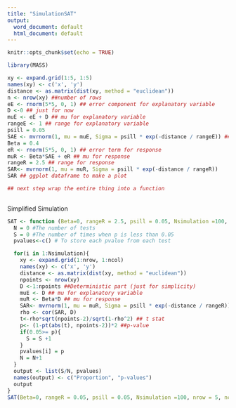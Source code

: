 ```yaml
---
title: "SimulationSAT"
output:
  word_document: default
  html_document: default
---
```


```r
knitr::opts_chunk$set(echo = TRUE)
```


```r
library(MASS)
```



```r
xy <- expand.grid(1:5, 1:5)
names(xy) <- c('x', 'y')
distance <- as.matrix(dist(xy, method = "euclidean"))
n <- nrow(xy) ##number of rows
eE <- rnorm(5*5, 0, 1) ## error component for explanatory variable
D <-0 ## just for now
muE <- eE + D ## mu for explanatory variable
rangeE <- 1 ## range for explanatory variable
psill = 0.05 
SAE <- mvrnorm(1, mu = muE, Sigma = psill * exp(-distance / rangeE)) ## SA term for explanatory variable
Beta = 0.4
eR <- rnorm(5*5, 0, 1) ## error term for response
muR <- Beta*SAE + eR ## mu for response 
rangeR = 2.5 ## range for response
SAR<- mvrnorm(1, mu = muR, Sigma = psill * exp(-distance / rangeR))
SAR ## ggplot dataframe to make a plot 

## next step wrap the entire thing into a function 
    
```



Simplified Simulation 
```r
SAT <- function (Beta=0, rangeR = 2.5, psill = 0.05, Nsimulation =100, nrow = 5, ncol = 5){
  N = 0 #The number of tests
  S = 0 #The number of times when p is less than 0.05
  pvalues<-c() # To store each pvalue from each test

  for(i in 1:Nsimulation){
    xy <- expand.grid(1:nrow, 1:ncol)
    names(xy) <- c('x', 'y')
    distance <- as.matrix(dist(xy, method = "euclidean"))
    npoints <- nrow(xy)
    D <-1:npoints ##Deterministic part (just for simplicity)
    muE <- D ## mu for explanatory variable
    muR <- Beta*D ## mu for response 
    SAR<- mvrnorm(1, mu = muR, Sigma = psill * exp(-distance / rangeR))
    rho <- cor(SAR, D)
    t<-rho*sqrt(npoints-2)/sqrt(1-rho^2) ## t stat
    p<- (1-pt(abs(t), npoints-2))*2 ##p-value
    if(0.05>= p){
      S = S +1 
    }
    pvalues[i] = p
    N = N+1 
  }
  output <- list(S/N, pvalues)
  names(output) <- c("Proportion", "p-values")
  output
}
SAT(Beta=0, rangeR = 0.05, psill = 0.05, Nsimulation =100, nrow = 5, ncol = 5)

```





